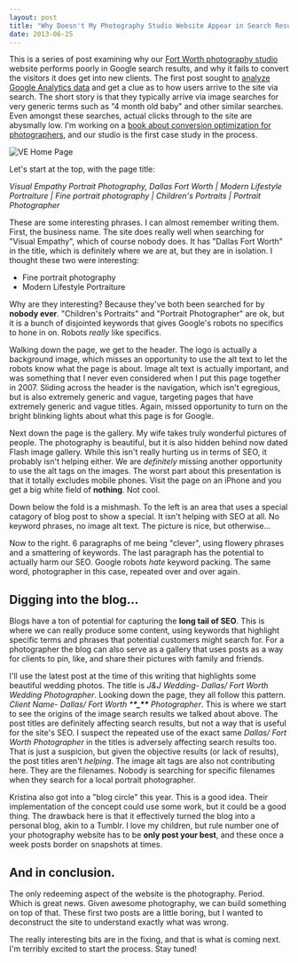 ```yaml
---
layout: post
title: "Why Doesn't My Photography Studio Website Appear in Search Results?"
date: 2013-06-25
---
```


This is a series of post examining why our [Fort Worth photography
studio](https://www.visualempathy.com) website performs poorly in Google search
results, and why it fails to convert the visitors it does get into new clients.
The first post sought to [analyze Google Analytics
data](https://joelhooks.com/blog/2013/06/22/optimizing-a-photography-studio-website-for-converstion-and-seo-the-analysis/)
and get a clue as to how users arrive to the site via search. The short story is
that they typically arrive via image searches for very generic terms such as "4
month old baby" and other similar searches. Even amongst these searches, actual
clicks through to the site are abysmally low. I'm working on a [book about
conversion optimization for photographers](https://studioigniter.com/), and our
studio is the first case study in the process.

![VE Home Page](/images/ve/ve-home.jpg)

Let's start at the top, with the page title:

_Visual Empathy Portrait Photography, Dallas Fort Worth | Modern Lifestyle
Portraiture | Fine portrait photography | Children's Portraits | Portrait
Photographer_

These are some interesting phrases. I can almost remember writing them.
First, the business name. The site does really
well when searching for "Visual Empathy", which of course nobody does. It has
"Dallas Fort Worth" in the title, which is definitely where we are at, but they
are in isolation. I thought these two were interesting:

- Fine portrait photography
- Modern Lifestyle Portraiture

Why are they interesting? Because they've both been searched for by **nobody
ever**. "Children's Portraits" and "Portrait Photographer" are ok, but it is a
bunch of disjointed keywords that gives Google's robots no specifics to hone in
on. Robots _really_ like specifics.

Walking down the page, we get to the header. The logo is actually a background
image, which misses an opportunity to use the alt text to let the robots know
what the page is about. Image alt text is actually important, and was something
that I never even considered when I put this page together in 2007. Sliding
across the header is the navigation, which isn't egregious, but is also
extremely generic and vague, targeting pages that have extremely generic and
vague titles. Again, missed opportunity to turn on the bright blinking lights
about what this page is for Google.

Next down the page is the gallery. My wife takes truly wonderful pictures of
people. The photography is beautiful, but it is
also hidden behind now dated Flash image gallery. While this isn't really
hurting us in terms of SEO, it probably isn't helping either. We are
_definitely_ missing another opportunity to use the alt tags on the images. The
worst part about this presentation is that it totally excludes mobile phones.
Visit the page on an iPhone and you get a big white field of **nothing**. Not
cool.

Down below the fold is a mishmash. To the left is an area that uses a special
catagory of blog post to show a special. It isn't helping with SEO at all. No
keyword phrases, no image alt text. The picture is nice, but otherwise...

Now to the right. 6 paragraphs of me being "clever", using flowery phrases and a
smattering of keywords. The last paragraph has the potential to actually harm
our SEO. Google robots _hate_ keyword packing. The same word, photographer in
this case, repeated over and over again.

## Digging into the blog...

Blogs have a ton of potential for capturing the **long tail of SEO**. This is
where we can really produce some content, using keywords that highlight specific
terms and phrases that potential customers might search for. For a photographer
the blog can also serve as a gallery that uses posts as a way for clients to
pin, like, and share their pictures with family and friends.

I'll use the latest post at the time of this writing that highlights some
beautiful wedding photos. The title is _J&J Wedding- Dallas/ Fort Worth Wedding
Photographer_. Looking down the page, they all follow this pattern. _Client
Name- Dallas/ Fort Worth \***\*\_\*\*** Photographer_. This is where we start to see
the origins of the image search results we talked about above. The post titles
are definitely affecting search results, but not a way that is useful for the
site's SEO. I suspect the repeated use of the exact same _Dallas/ Fort Worth
Photographer_ in the titles is adversely affecting search results too. That is
just a suspicion, but given the objective results (or lack of results), the post
titles aren't _helping_. The image alt tags are also not contributing here. They
are the filenames. Nobody is searching for specific filenames when they search
for a local portrait photographer.

Kristina also got into a "blog circle" this year. This is a good idea. Their
implementation of the concept could use some work, but it could be a good thing.
The drawback here is that it effectively turned the blog into a personal blog,
akin to a Tumblr. I love my children, but rule number one of your photography
website has to be **only post your best**, and these once a week posts border
on snapshots at times.

## And in conclusion.

The only redeeming aspect of the website is the photography. Period. Which is
great news. Given awesome photography, we can build something on top of that.
These first two posts are a little boring, but I wanted to deconstruct the site
to understand exactly what was wrong.

The really interesting bits are in the fixing, and that is what is coming next.
I'm terribly excited to start the process. Stay tuned!

